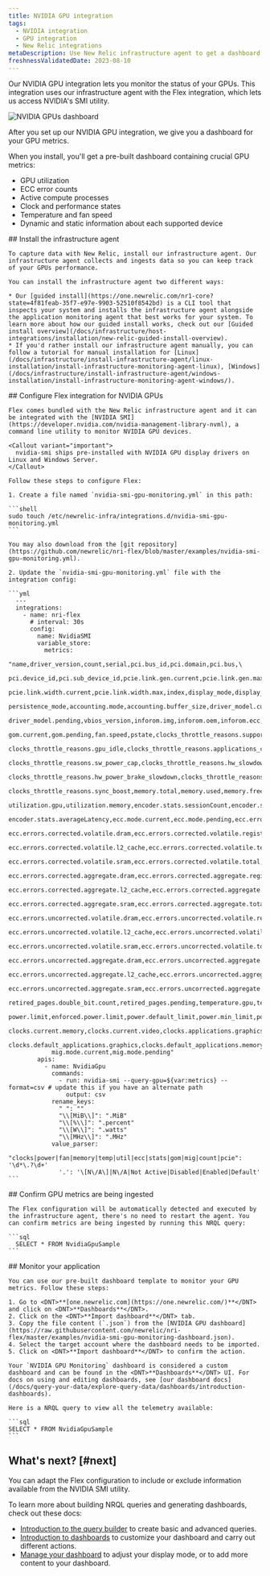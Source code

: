 ```yaml
---
title: NVIDIA GPU integration
tags:
  - NVIDIA integration
  - GPU integration
  - New Relic integrations
metaDescription: Use New Relic infrastructure agent to get a dashboard with GPU metrics.
freshnessValidatedDate: 2023-08-10
---
```


Our NVIDIA GPU integration lets you monitor the status of your GPUs. This integration uses our infrastructure agent with the Flex integration, which lets us access NVIDIA's SMI utility.

<img
  title="NVIDIA GPUs dashboard"
  alt="NVIDIA GPUs dashboard"
  src="/images/infrastructure_screenshot-full_NVIDIA-GPU-dashboard.webp"
/>

<figcaption>
  After you set up our NVIDIA GPU integration, we give you a dashboard for your GPU metrics.
</figcaption>

When you install, you'll get a pre-built dashboard containing crucial GPU metrics:

* GPU utilization
* ECC error counts
* Active compute processes
* Clock and performance states
* Temperature and fan speed
* Dynamic and static information about each supported device

<Steps>
  <Step>
    ## Install the infrastructure agent

    To capture data with New Relic, install our infrastructure agent. Our infrastructure agent collects and ingests data so you can keep track of your GPUs performance.

    You can install the infrastructure agent two different ways:

    * Our [guided install](https://one.newrelic.com/nr1-core?state=4f81feab-35f7-e97e-9903-52510f8542bd) is a CLI tool that inspects your system and installs the infrastructure agent alongside the application monitoring agent that best works for your system. To learn more about how our guided install works, check out our [Guided install overview](/docs/infrastructure/host-integrations/installation/new-relic-guided-install-overview).
    * If you'd rather install our infrastructure agent manually, you can follow a tutorial for manual installation for [Linux](/docs/infrastructure/install-infrastructure-agent/linux-installation/install-infrastructure-monitoring-agent-linux), [Windows](/docs/infrastructure/install-infrastructure-agent/windows-installation/install-infrastructure-monitoring-agent-windows/).
  </Step>

  <Step>
    ## Configure Flex integration for NVIDIA GPUs

    Flex comes bundled with the New Relic infrastructure agent and it can be integrated with the [NVIDIA SMI](https://developer.nvidia.com/nvidia-management-library-nvml), a command line utility to monitor NVIDIA GPU devices.

    <Callout variant="important">
      nvidia-smi ships pre-installed with NVIDIA GPU display drivers on Linux and Windows Server.
    </Callout>

    Follow these steps to configure Flex:

    1. Create a file named `nvidia-smi-gpu-monitoring.yml` in this path:

    ```shell
    sudo touch /etc/newrelic-infra/integrations.d/nvidia-smi-gpu-monitoring.yml
    ```

    You may also download from the [git repository](https://github.com/newrelic/nri-flex/blob/master/examples/nvidia-smi-gpu-monitoring.yml).

    2. Update the `nvidia-smi-gpu-monitoring.yml` file with the integration config:

    ```yml
      --- 
      integrations:
        - name: nri-flex
          # interval: 30s
          config:
            name: NvidiaSMI
            variable_store:
              metrics: 
                "name,driver_version,count,serial,pci.bus_id,pci.domain,pci.bus,\
                pci.device_id,pci.sub_device_id,pcie.link.gen.current,pcie.link.gen.max,\
                pcie.link.width.current,pcie.link.width.max,index,display_mode,display_active,\
                persistence_mode,accounting.mode,accounting.buffer_size,driver_model.current,\
                driver_model.pending,vbios_version,inforom.img,inforom.oem,inforom.ecc,inforom.pwr,\
                gom.current,gom.pending,fan.speed,pstate,clocks_throttle_reasons.supported,\
                clocks_throttle_reasons.gpu_idle,clocks_throttle_reasons.applications_clocks_setting,\
                clocks_throttle_reasons.sw_power_cap,clocks_throttle_reasons.hw_slowdown,clocks_throttle_reasons.hw_thermal_slowdown,\
                clocks_throttle_reasons.hw_power_brake_slowdown,clocks_throttle_reasons.sw_thermal_slowdown,\
                clocks_throttle_reasons.sync_boost,memory.total,memory.used,memory.free,compute_mode,\
                utilization.gpu,utilization.memory,encoder.stats.sessionCount,encoder.stats.averageFps,\
                encoder.stats.averageLatency,ecc.mode.current,ecc.mode.pending,ecc.errors.corrected.volatile.device_memory,\
                ecc.errors.corrected.volatile.dram,ecc.errors.corrected.volatile.register_file,ecc.errors.corrected.volatile.l1_cache,\
                ecc.errors.corrected.volatile.l2_cache,ecc.errors.corrected.volatile.texture_memory,ecc.errors.corrected.volatile.cbu,\
                ecc.errors.corrected.volatile.sram,ecc.errors.corrected.volatile.total,ecc.errors.corrected.aggregate.device_memory,\
                ecc.errors.corrected.aggregate.dram,ecc.errors.corrected.aggregate.register_file,ecc.errors.corrected.aggregate.l1_cache,\
                ecc.errors.corrected.aggregate.l2_cache,ecc.errors.corrected.aggregate.texture_memory,ecc.errors.corrected.aggregate.cbu,\
                ecc.errors.corrected.aggregate.sram,ecc.errors.corrected.aggregate.total,ecc.errors.uncorrected.volatile.device_memory,\
                ecc.errors.uncorrected.volatile.dram,ecc.errors.uncorrected.volatile.register_file,ecc.errors.uncorrected.volatile.l1_cache,\
                ecc.errors.uncorrected.volatile.l2_cache,ecc.errors.uncorrected.volatile.texture_memory,ecc.errors.uncorrected.volatile.cbu,\
                ecc.errors.uncorrected.volatile.sram,ecc.errors.uncorrected.volatile.total,ecc.errors.uncorrected.aggregate.device_memory,\
                ecc.errors.uncorrected.aggregate.dram,ecc.errors.uncorrected.aggregate.register_file,ecc.errors.uncorrected.aggregate.l1_cache,\
                ecc.errors.uncorrected.aggregate.l2_cache,ecc.errors.uncorrected.aggregate.texture_memory,ecc.errors.uncorrected.aggregate.cbu,\
                ecc.errors.uncorrected.aggregate.sram,ecc.errors.uncorrected.aggregate.total,retired_pages.single_bit_ecc.count,\
                retired_pages.double_bit.count,retired_pages.pending,temperature.gpu,temperature.memory,power.management,power.draw,\
                power.limit,enforced.power.limit,power.default_limit,power.min_limit,power.max_limit,clocks.current.graphics,clocks.current.sm,\
                clocks.current.memory,clocks.current.video,clocks.applications.graphics,clocks.applications.memory,\
                clocks.default_applications.graphics,clocks.default_applications.memory,clocks.max.graphics,clocks.max.sm,clocks.max.memory,\
                mig.mode.current,mig.mode.pending"
            apis:
              - name: NvidiaGpu
                commands:
                  - run: nvidia-smi --query-gpu=${var:metrics} --format=csv # update this if you have an alternate path
                    output: csv
                rename_keys:
                  " ": ""
                  "\\[MiB\\]": ".MiB"
                  "\\[%\\]": ".percent"
                  "\\[W\\]": ".watts"
                  "\\[MHz\\]": ".MHz"
                value_parser:
                  "clocks|power|fan|memory|temp|util|ecc|stats|gom|mig|count|pcie": '\d*\.?\d+'
                  '.': '\[N\/A\]|N\/A|Not Active|Disabled|Enabled|Default'
    ```
  </Step>

  <Step>
    ## Confirm GPU metrics are being ingested

    The Flex configuration will be automatically detected and executed by the infrastructure agent, there's no need to restart the agent. You can confirm metrics are being ingested by running this NRQL query:

    ```sql
      SELECT * FROM NvidiaGpuSample
    ```
  </Step>

  <Step>
    ## Monitor your application

    You can use our pre-built dashboard template to monitor your GPU metrics. Follow these steps:

    1. Go to <DNT>**[one.newrelic.com](https://one.newrelic.com/)**</DNT> and click on <DNT>**Dashboards**</DNT>.
    2. Click on the <DNT>**Import dashboard**</DNT> tab.
    3. Copy the file content (`.json`) from the [NVIDIA GPU dashboard](https://raw.githubusercontent.com/newrelic/nri-flex/master/examples/nvidia-smi-gpu-monitoring-dashboard.json).
    4. Select the target account where the dashboard needs to be imported.
    5. Click on <DNT>**Import dashboard**</DNT> to confirm the action.

    Your `NVIDIA GPU Monitoring` dashboard is considered a custom dashboard and can be found in the <DNT>**Dashboards**</DNT> UI. For docs on using and editing dashboards, see [our dashboard docs](/docs/query-your-data/explore-query-data/dashboards/introduction-dashboards).

    Here is a NRQL query to view all the telemetry available:

    ```sql
    SELECT * FROM NvidiaGpuSample
    ```
  </Step>
</Steps>

## What's next? [#next]

You can adapt the Flex configuration to include or exclude information available from the NVIDIA SMI utility.

To learn more about building NRQL queries and generating dashboards, check out these docs:

* [Introduction to the query builder](/docs/query-your-data/explore-query-data/query-builder/introduction-query-builder) to create basic and advanced queries.
* [Introduction to dashboards](/docs/query-your-data/explore-query-data/dashboards/introduction-dashboards) to customize your dashboard and carry out different actions.
* [Manage your dashboard](/docs/query-your-data/explore-query-data/dashboards/manage-your-dashboard) to adjust your <InlinePopover type="dashboards"/> display mode, or to add more content to your dashboard.
